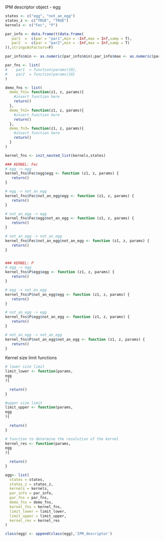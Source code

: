 
IPM descriptor object - egg


```r

states <- c("egg", "not_an_egg")
states_z <- c("TRUE", "TRUE")
kernels <- c("Fec", "P")

par_info <- data.frame(t(data.frame(
   par1  =  c(par = "par1",min = -Inf,max = Inf,samp = T),
   par2  =  c(par = "par2",min = -Inf,max = Inf,samp = T)
)),stringsAsFactors=F)

par_info$min <- as.numeric(par_info$min);par_info$max <- as.numeric(par_info$max)

par_fns <- list(
#    par1  = function(params){0},
#    par2  = function(params){0}
)
```


```r
demo_fns <- list(
  demo_fn1= function(z1, z, params){
    #insert function here
    return()
  },
  demo_fn2= function(z1, z, params){
    #insert function here
    return()
  },
  demo_fn3= function(z1, z, params){
    #insert function here
    return()
  }
)
```

```r
kernel_fns <- init_nested_list(kernels,states)

### KERNEL: Fec
# egg -> egg
kernel_fns$Fec$egg$egg <- function (z1, z, params) {
   return()
}

# egg -> not_an_egg
kernel_fns$Fec$not_an_egg$egg <- function (z1, z, params) {
   return()
}

# not_an_egg -> egg
kernel_fns$Fec$egg$not_an_egg <- function (z1, z, params) {
   return()
}

# not_an_egg -> not_an_egg
kernel_fns$Fec$not_an_egg$not_an_egg <- function (z1, z, params) {
   return()
}


### KERNEL: P
# egg -> egg
kernel_fns$P$egg$egg <- function (z1, z, params) {
   return()
}

# egg -> not_an_egg
kernel_fns$P$not_an_egg$egg <- function (z1, z, params) {
   return()
}

# not_an_egg -> egg
kernel_fns$P$egg$not_an_egg <- function (z1, z, params) {
   return()
}

# not_an_egg -> not_an_egg
kernel_fns$P$not_an_egg$not_an_egg <- function (z1, z, params) {
   return()
}

```
Kernel size limit functions

```r
# lower size limit
limit_lower <- function(params,
egg
){
  
  return()
}

#upper size limit
limit_upper <- function(params,
egg
){
  
  return()
}

# function to determine the resolution of the kernel
kernel_res <- function(params,
egg
){
  
  return()
}
```

```r
egg<- list(
  states = states,
  states_z = states_z,
  kernels = kernels,
  par_info = par_info,
  par_fns = par_fns,
  demo_fns = demo_fns,
  kernel_fns = kernel_fns,
  limit_lower = limit_lower,
  limit_upper = limit_upper,
  kernel_res = kernel_res
)

class(egg) <- append(class(egg),'IPM_descriptor')
```
